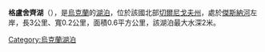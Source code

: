 '''格盧舍齊湖'''（{{lang-uk|Глушець}}），是[[烏克蘭|烏克蘭]]的[[湖泊|湖泊]]，位於該國北部[[切爾尼戈夫州|切爾尼戈夫州]]，處於[[傑斯納河|傑斯納河]]左岸，長3公里、寬0.2公里，面積0.6平方公里，該湖泊最大水深2米。

{{Ukraine-geo-stub}}
[[Category:烏克蘭湖泊|Category:烏克蘭湖泊]]